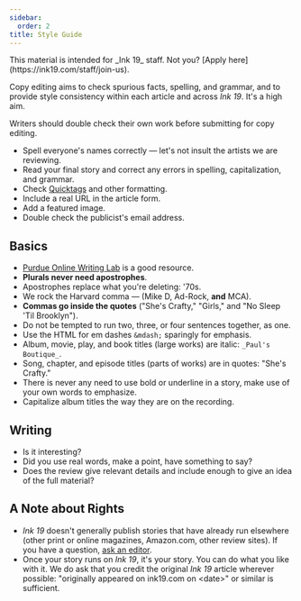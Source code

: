 ```yaml
---
sidebar:
  order: 2
title: Style Guide
---
```



<Aside>This material is intended for _Ink 19_ staff. Not you? [Apply here](https://ink19.com/staff/join-us).</Aside>


Copy editing aims to check spurious facts, spelling, and grammar, and to provide style consistency within each article and across _Ink 19_. It's a high aim.

Writers should double check their own work before submitting for copy editing.

- Spell everyone's names correctly &mdash; let's not insult the artists we are reviewing.
- Read your final story and correct any errors in spelling, capitalization, and grammar. 
- Check [Quicktags](formatting) and other formatting.
- Include a real URL in the article form.
- Add a featured image.
- Double check the publicist's email address.


## Basics

- [Purdue Online Writing Lab](https://owl.purdue.edu/owl/general_writing/grammar/index.html) is a good resource.
- __Plurals never need apostrophes__.
- Apostrophes replace what you're deleting: '70s.
- We rock the Harvard comma &mdash; (Mike D, Ad-Rock, __and__ MCA).
- __Commas go inside the quotes__ ("She's Crafty," "Girls," and "No Sleep 'Til Brooklyn").
- Do not be tempted to run two, three, or four sentences together, as one.
- Use the HTML for em dashes  `&mdash;`   sparingly for emphasis.
- Album, movie, play, and book titles (large works) are italic: `_Paul's Boutique_`.
- Song, chapter, and episode titles (parts of works) are in quotes: "She's Crafty."
- There is never any need to use bold or underline in a story, make use of your own words to emphasize.
- Capitalize album titles the way they are on the recording.


## Writing

- Is it interesting?
- Did you use real words, make a point, have something to say?
- Does the review give relevant details and include enough to give an idea of the full material?


## A Note about Rights

- _Ink 19_ doesn't generally publish stories that have already run elsewhere (other print or online magazines, Amazon.com, other review sites). If you have a question, [ask an editor](mailto:editors@ink19.com).
- Once your story runs on _Ink 19_, it's your story. You can do what you like with it. We do ask that you credit the original _Ink 19_ article wherever possible: "originally appeared on ink19.com on \<date\>" or similar is sufficient.

